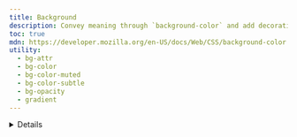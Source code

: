 ```yaml
---
title: Background
description: Convey meaning through `background-color` and add decoration with gradients.
toc: true
mdn: https://developer.mozilla.org/en-US/docs/Web/CSS/background-color
utility:
  - bg-attr
  - bg-color
  - bg-color-muted
  - bg-color-subtle
  - bg-opacity
  - gradient
---
```



<Details name="warning-color-assistive-technologies" />

## Colors

Change the `background-color` using utilities built on our theme colors using `.bg-{color}`, `.bg-muted-{color}`, and `.bg-subtle-{color}`. All these background color utilities set the `background-color` property to a local CSS variable, `--bs-bg`, which has the value of the theme color. Most color values also use `light-dark()` to ensure sufficient contrast in both light and dark color modes.

For example, `.bg-primary` sets the `--bs-bg` variable to `var(--bs-primary-500)`:

```css
.bg-primary {
  --bs-bg: var(--bs-primary-500);
  background-color: var(--bs-bg);
}
```

This approach allows us to also easily support translucency with our `.bg-{opacity}` utilities as we can use `color-mix()` with the CSS variable to generate the appropriate color. See the [opacity section](#opacity) for more details.

<Example code={[
  ...getData('theme-colors').map((themeColor) => `<div class="p-3 mb-2 bg-${themeColor.name} color-on-${themeColor.name}">.bg-${themeColor.name}</div>
<div class="p-3 mb-2 bg-muted-${themeColor.name} color-${themeColor.name}">.bg-muted-${themeColor.name}</div>
<div class="p-3 mb-2 bg-subtle-${themeColor.name} color-${themeColor.name}">.bg-subtle-${themeColor.name}</div>`),
  `<div class="p-3 mb-2 bg-body text-body">.bg-body</div>
<div class="p-3 mb-2 bg-black text-white">.bg-black</div>
<div class="p-3 mb-2 bg-white text-dark">.bg-white</div>
<div class="p-3 mb-2 bg-transparent text-body">.bg-transparent</div>`
]} />

## Background gradient

By adding a `.bg-gradient` class, a linear gradient is added as background image to the backgrounds. This gradient starts with a semi-transparent white which fades out to the bottom.

Do you need a gradient in your custom CSS? Just add `background-image: var(--bs-gradient);`.

{getData('theme-colors').map((themeColor) => {
  return (
    <div class={`p-3 mb-2 bg-${themeColor.name} bg-gradient text-white`}>.bg-{themeColor.name}.bg-gradient</div>
  )
})}
<div class="p-3 mb-2 bg-black bg-gradient text-white">.bg-black.bg-gradient</div>

## Opacity

Change the opacity of a background color by using any of the `.bg-<percentage>` utilities which use `color-mix()` to mix the background color with `transparent`.

<Example class="d-flex flex-column gap-2" code={`<div class="bg-success p-2 text-white">This is default success background</div>
<div class="bg-success p-2 text-white bg-90">This is 90% opacity success background</div>
<div class="bg-success p-2 text-white bg-80">This is 80% opacity success background</div>
<div class="bg-success p-2 text-white bg-70">This is 70% opacity success background</div>
<div class="bg-success p-2 text-white bg-60">This is 60% opacity success background</div>
<div class="bg-success p-2 text-dark bg-50">This is 50% opacity success background</div>
<div class="bg-success p-2 text-dark bg-40">This is 40% opacity success background</div>
<div class="bg-success p-2 text-dark bg-30">This is 30% opacity success background</div>
<div class="bg-success p-2 text-dark bg-20">This is 20% opacity success background</div>
<div class="bg-success p-2 text-dark bg-10">This is 10% opacity success background</div>`} />

## CSS

In addition to the following Sass functionality, consider reading about our included [CSS custom properties]([[docsref:/customize/css-variables]]) (aka CSS variables) for colors and more.

### Sass variables

Most `background-color` utilities are generated by our theme colors, reassigned from our generic color palette variables.

{/*<ScssDocs name="color-variables" file="scss/_variables.scss" />*/}

<ScssDocs name="theme-color-variables" file="scss/_variables.scss" />

<ScssDocs name="variable-gradient" file="scss/_variables.scss" />

Grayscale colors are also available, but only a subset are used to generate any utilities.

{/*<ScssDocs name="gray-color-variables" file="scss/_variables.scss" />*/}

Variables for setting `background-color` in `.bg-*-subtle` utilities in light and dark mode:

{/* <ScssDocs name="theme-bg-subtle-variables" file="scss/_variables.scss" /> */}

{/* <ScssDocs name="theme-bg-subtle-dark-variables" file="scss/_variables-dark.scss" /> */}

### Sass maps

Theme colors are then put into a Sass map so we can loop over them to generate our utilities, component modifiers, and more.

<ScssDocs name="theme-colors-map" file="scss/_variables.scss" />

Grayscale colors are also available as a Sass map. **This map is not used to generate any utilities.**

{/*<ScssDocs name="gray-colors-map" file="scss/_variables.scss" />*/}

### Sass mixins

**No mixins are used to generate our background utilities**, but we do have some additional mixins for other situations where you’d like to create your own gradients.

<ScssDocs name="gradient-bg-mixin" file="scss/mixins/_gradients.scss" />

<ScssDocs name="gradient-mixins" file="scss/mixins/_gradients.scss" />

### Sass utilities API

Background utilities are declared in our utilities API in `scss/_utilities.scss`. [Learn how to use the utilities API.]([[docsref:/utilities/api#using-the-api]])

<ScssDocs name="utils-bg-color" file="scss/_utilities.scss" />
